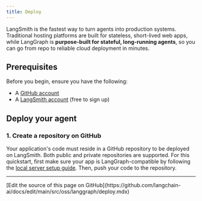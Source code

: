 ```yaml
---
title: Deploy
---
```




<AlphaCalloutJS />


LangSmith is the fastest way to turn agents into production systems. Traditional hosting platforms are built for stateless, short-lived web apps, while LangGraph is **purpose-built for stateful, long-running agents**, so you can go from repo to reliable cloud deployment in minutes.

## Prerequisites

Before you begin, ensure you have the following:

* A [GitHub account](https://github.com/)
* A [LangSmith account](https://smith.langchain.com/) (free to sign up)

## Deploy your agent

### 1. Create a repository on GitHub

Your application's code must reside in a GitHub repository to be deployed on LangSmith. Both public and private repositories are supported. For this quickstart, first make sure your app is LangGraph-compatible by following the [local server setup guide](/oss/javascript/langgraph/studio#setup-local-langgraph-server). Then, push your code to the repository.

<deploy />

---

<Callout icon="pen-to-square" iconType="regular">
  [Edit the source of this page on GitHub](https://github.com/langchain-ai/docs/edit/main/src/oss/langgraph/deploy.mdx)
</Callout>

